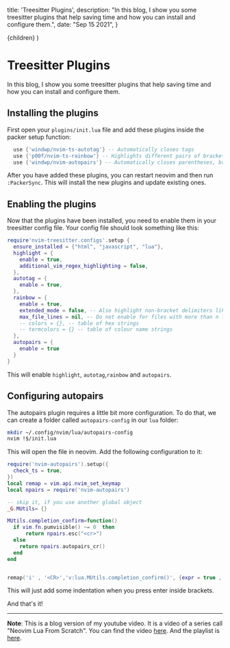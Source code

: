 
  title: 'Treesitter Plugins',
  description: "In this blog, I show you some treesitter plugins that help saving time and how you can install and configure them.",
  date: "Sep 15 2021",
}

  <BlogPost meta={meta}>{children}</BlogPost>
)

# Treesitter Plugins

In this blog, I show you some treesitter plugins that help saving time and how you can install and configure them.

## Installing the plugins

First open your `plugins/init.lua` file and add these plugins inside the packer setup function:

```lua
  use {'windwp/nvim-ts-autotag'} -- Automatically closes tags
  use {'p00f/nvim-ts-rainbow'} -- Highlights different pairs of brackets in different colors
  use {'windwp/nvim-autopairs'} -- Automatically closes parentheses, brackets and quotes
```

After you have added these plugins, you can restart neovim and then run `:PackerSync`. This will install the new plugins and update existing ones.

## Enabling the plugins

Now that the plugins have been installed, you need to enable them in your treesitter config file. Your config file should look something like this:

```lua
require'nvim-treesitter.configs'.setup {
  ensure_installed = {"html", "javascript", "lua"},
  highlight = {
    enable = true,
    additional_vim_regex_highlighting = false,
  },
  autotag = {
    enable = true,
  },
  rainbow = {
    enable = true,
    extended_mode = false, -- Also highlight non-bracket delimiters like html tags, boolean or table: lang -> boolean
    max_file_lines = nil, -- Do not enable for files with more than n lines, int
    -- colors = {}, -- table of hex strings
    -- termcolors = {} -- table of colour name strings
  },
  autopairs = {
    enable = true
  }
}
```

This will enable `highlight`, `autotag`,`rainbow` and `autopairs`.

## Configuring autopairs

The autopairs plugin requires a little bit more configuration. To do that, we can create a folder called `autopairs-config` in our `lua` folder:

```bash
mkdir ~/.config/nvim/lua/autopairs-config
nvim !$/init.lua
```

This will open the file in neovim. Add the following configuration to it:

```lua
require('nvim-autopairs').setup({
  check_ts = true,
})
local remap = vim.api.nvim_set_keymap
local npairs = require('nvim-autopairs')

-- skip it, if you use another global object
_G.MUtils= {}

MUtils.completion_confirm=function()
  if vim.fn.pumvisible() ~= 0  then
      return npairs.esc("<cr>")
  else
    return npairs.autopairs_cr()
  end
end


remap('i' , '<CR>','v:lua.MUtils.completion_confirm()', {expr = true , noremap = true})
```

This will just add some indentation when you press enter inside brackets.

And that's it!

---

**Note**: This is a blog version of my youtube video. It is a video of a series call "Neovim Lua From Scratch". You can find the video [here](https://www.youtube.com/watch?v=BOkZsBMVFO8). And the playlist is [here](https://www.youtube.com/playlist?list=PLPDVgSbOnt7LXQ8DTzu37UwCpA0elyD0V).
